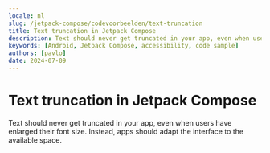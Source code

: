 ```yaml
---
locale: nl
slug: /jetpack-compose/codevoorbeelden/text-truncation
title: Text truncation in Jetpack Compose
description: Text should never get truncated in your app, even when users have enlarged their font size.
keywords: [Android, Jetpack Compose, accessibility, code sample]
authors: [pavlo]
date: 2024-07-09
---
```


# Text truncation in Jetpack Compose

Text should never get truncated in your app, even when users have enlarged their font size. Instead, apps should adapt the interface to the available space.

<CodeSample id="text-truncation" framework="jetpack-compose" locale="nl"/>
